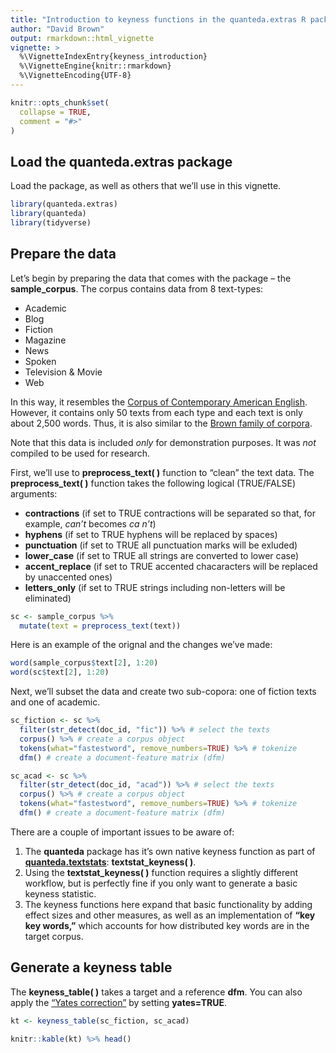 ```yaml
---
title: "Introduction to keyness functions in the quanteda.extras R package"
author: "David Brown"
output: rmarkdown::html_vignette
vignette: >
  %\VignetteIndexEntry{keyness_introduction}
  %\VignetteEngine{knitr::rmarkdown}
  %\VignetteEncoding{UTF-8}
---
```


```r
knitr::opts_chunk$set(
  collapse = TRUE,
  comment = "#>"
)
```

## Load the quanteda.extras package

Load the package, as well as others that we'll use in this vignette.

```r
library(quanteda.extras)
library(quanteda)
library(tidyverse)
```

## Prepare the data

Let's begin by preparing the data that comes with the package -- the **sample_corpus**. The corpus contains data from 8 text-types:

* Academic
* Blog
* Fiction
* Magazine
* News
* Spoken
* Television & Movie
* Web

In this way, it resembles the [Corpus of Contemporary American English](https://www.english-corpora.org/coca/). However, it contains only 50 texts from each type and each text is only about 2,500 words. Thus, it is also similar to the [Brown family of corpora](https://www1.essex.ac.uk/linguistics/external/clmt/w3c/corpus_ling/content/corpora/list/private/brown/brown.html).

Note that this data is included *only* for demonstration purposes. It was *not* compiled to be used for research.

First, we'll use to **preprocess_text( )** function to "clean" the text data. The  **preprocess_text( )** function takes the following logical (TRUE/FALSE) arguments:

* **contractions** (if set to TRUE contractions will be separated so that, for example, *can't* becomes *ca n't*)
* **hyphens** (if set to TRUE hyphens will be replaced by spaces)
* **punctuation** (if set to TRUE all punctuation marks will be exluded)
* **lower_case** (if set to TRUE all strings are converted to lower case)
* **accent_replace** (if set to TRUE accented chacaracters will be replaced by unaccented ones)
* **letters_only** (if set to TRUE strings including non-letters will be eliminated)

```r
sc <- sample_corpus %>%
  mutate(text = preprocess_text(text))
```

Here is an example of the orignal and the changes we've made:

```r
word(sample_corpus$text[2], 1:20)
word(sc$text[2], 1:20)
```

Next, we'll subset the data and create two sub-copora: one of fiction texts and one of academic.

```r
sc_fiction <- sc %>%
  filter(str_detect(doc_id, "fic")) %>% # select the texts
  corpus() %>% # create a corpus object
  tokens(what="fastestword", remove_numbers=TRUE) %>% # tokenize
  dfm() # create a document-feature matrix (dfm)

sc_acad <- sc %>%
  filter(str_detect(doc_id, "acad")) %>% # select the texts
  corpus() %>% # create a corpus object
  tokens(what="fastestword", remove_numbers=TRUE) %>% # tokenize
  dfm() # create a document-feature matrix (dfm)
```

There are a couple of important issues to be aware of:

1. The **quanteda** package has it's own native keyness function as part of  [**quanteda.textstats**](https://cran.r-project.org/web/packages/quanteda.textstats/index.html): **textstat_keyness( )**.
1. Using the **textstat_keyness( )** function requires a slightly different workflow, but is perfectly fine if you only want to generate a basic keyness statistic.
1. The keyness functions here expand that basic functionality by adding effect sizes and other measures, as well as an implementation of **"key key words,"** which accounts for how distributed key words are in the target corpus.

## Generate a keyness table

The **keyness_table( )** takes a target and a reference **dfm**. You can also apply the ["Yates correction"](https://influentialpoints.com/Training/g-likelihood_ratio_test.htm) by setting **yates=TRUE**.

```r
kt <- keyness_table(sc_fiction, sc_acad)
```

```r
knitr::kable(kt) %>% head()
```

